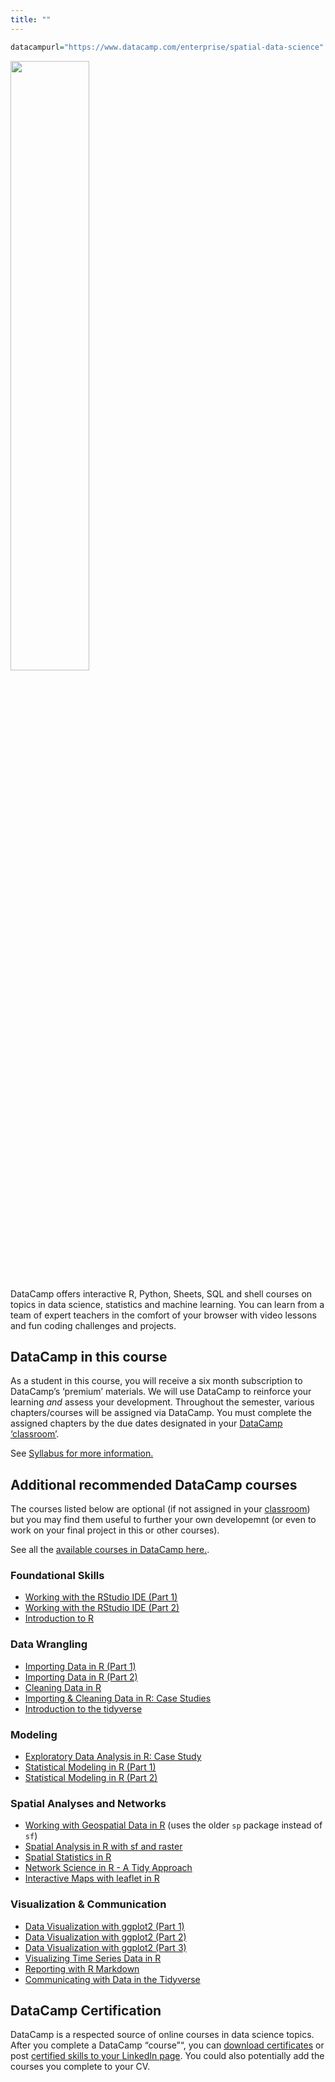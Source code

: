 ```yaml
---
title: ""
---
```

```r
datacampurl="https://www.datacamp.com/enterprise/spatial-data-science"
```
<a  href="http://datacamp.com"> <img src="img/DataCamp_logo.png" width=50% ></img></a>

DataCamp offers interactive R, Python, Sheets, SQL and shell courses on topics in data science, statistics and machine learning. You can learn from a team of expert teachers in the comfort of your browser with video lessons and fun coding challenges and projects.

## DataCamp in this course

As a student in this course, you will receive a six month subscription to DataCamp's 'premium' materials.  We will use DataCamp to reinforce your learning _and_ assess your development. Throughout the semester, various chapters/courses will be assigned via DataCamp.  You must complete the assigned chapters by the due dates designated in your [DataCamp 'classroom'](`r datacampurl`).

See [Syllabus for more information.](Syllabus.html)  

## Additional recommended DataCamp courses

The courses listed below are optional (if not assigned in your [classroom](`r datacampurl`)) but you may find them useful to further your own developemnt (or even to work on your final project in this or other courses).

See all the [available courses in DataCamp here.](https://www.datacamp.com/courses).

### Foundational Skills
* [Working with the RStudio IDE (Part 1)](https://www.datacamp.com/courses/working-with-the-rstudio-ide-part-1)
* [Working with the RStudio IDE (Part 2)](https://www.datacamp.com/courses/working-with-the-rstudio-ide-part-2)
* [Introduction to R](https://www.datacamp.com/courses/free-introduction-to-r) 

### Data Wrangling
* [Importing Data in R (Part 1)](https://www.datacamp.com/courses/importing-data-in-r-part-1)
* [Importing Data in R (Part 2)](https://www.datacamp.com/courses/importing-data-in-r-part-2)
* [Cleaning Data in R](https://www.datacamp.com/courses/cleaning-data-in-r)
* [Importing & Cleaning Data in R: Case Studies](https://www.datacamp.com/courses/importing-cleaning-data-in-r-case-studies)
* [Introduction to the tidyverse](https://www.datacamp.com/courses/introduction-to-the-tidyverse)

### Modeling
* [Exploratory Data Analysis in R: Case Study](https://www.datacamp.com/courses/exploratory-data-analysis-in-r-case-study)
* [Statistical Modeling in R (Part 1)](https://www.datacamp.com/courses/statistical-modeling-in-r-part-1)
* [Statistical Modeling in R (Part 2)](https://www.datacamp.com/courses/statistical-modeling-in-r-part-2)

### Spatial Analyses and Networks
* [Working with Geospatial Data in R](https://www.datacamp.com/courses/working-with-geospatial-data-in-r) (uses the older `sp` package instead of `sf`)
* [Spatial Analysis in R with sf and raster](https://www.datacamp.com/courses/spatial-analysis-in-r-with-sf-and-raster)
* [Spatial Statistics in R](https://www.datacamp.com/courses/spatial-statistics-in-r)
* [Network Science in R - A Tidy Approach](https://www.datacamp.com/courses/network-science-in-r-a-tidy-approach)
* [Interactive Maps with leaflet in R](https://www.datacamp.com/courses/interactive-maps-with-leaflet-in-r)

### Visualization & Communication
* [Data Visualization with ggplot2 (Part 1)](https://www.datacamp.com/courses/data-visualization-with-ggplot2-1)
* [Data Visualization with ggplot2 (Part 2)](https://www.datacamp.com/courses/data-visualization-with-ggplot2-2)
* [Data Visualization with ggplot2 (Part 3)](https://www.datacamp.com/courses/data-visualization-with-ggplot2-3)
* [Visualizing Time Series Data in R](https://www.datacamp.com/courses/visualizing-time-series-data-in-r)
* [Reporting with R Markdown](https://www.datacamp.com/courses/reporting-with-r-markdown)
* [Communicating with Data in the Tidyverse](https://www.datacamp.com/courses/communicating-with-data-in-the-tidyverse)

## DataCamp Certification

DataCamp is a respected source of online courses in data science topics.  After you complete a DataCamp "course"", you can [download certificates](https://support.datacamp.com/hc/en-us/articles/360005885114-Where-can-I-download-the-certificates-) or post [certified skills to your LinkedIn page](https://support.datacamp.com/hc/en-us/articles/360001548814-How-can-I-share-my-certificate-Statement-of-Accomplishment-).  You could also potentially add the courses you complete to your CV.  
